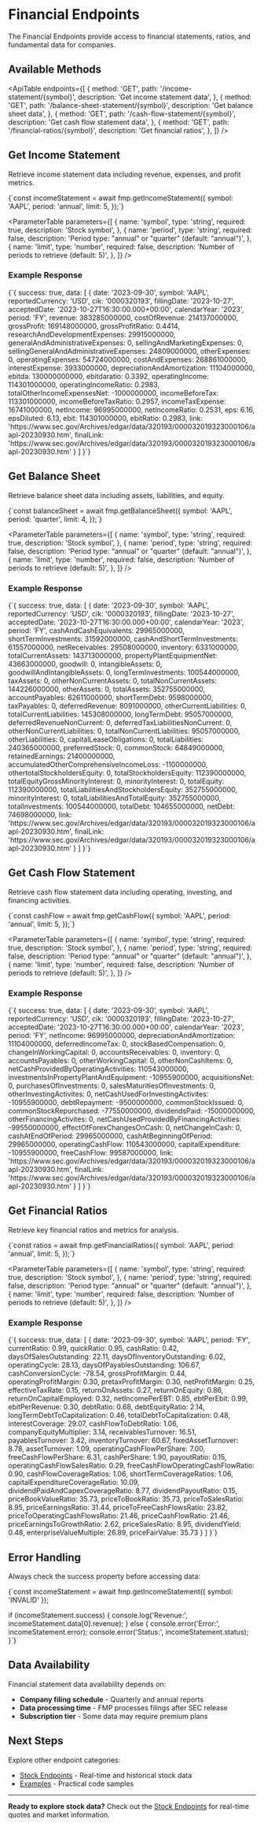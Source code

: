# Financial Endpoints

The Financial Endpoints provide access to financial statements, ratios,
and fundamental data for companies.

## Available Methods

<ApiTable
  endpoints={[
    {
      method: 'GET',
      path: '/income-statement/{symbol}',
      description: 'Get income statement data',
    },
    {
      method: 'GET',
      path: '/balance-sheet-statement/{symbol}',
      description: 'Get balance sheet data',
    },
    {
      method: 'GET',
      path: '/cash-flow-statement/{symbol}',
      description: 'Get cash flow statement data',
    },
    {
      method: 'GET',
      path: '/financial-ratios/{symbol}',
      description: 'Get financial ratios',
    },
  ]}
/>

## Get Income Statement

Retrieve income statement data including revenue, expenses, and profit
metrics.

<CodeBlock language="typescript">
  {`const incomeStatement = await fmp.getIncomeStatement({
    symbol: 'AAPL',
    period: 'annual',
    limit: 5,
});`}
</CodeBlock>

<ParameterTable
  parameters={[
    {
      name: 'symbol',
      type: 'string',
      required: true,
      description: 'Stock symbol',
    },
    {
      name: 'period',
      type: 'string',
      required: false,
      description: 'Period type: "annual" or "quarter" (default: "annual")',
    },
    {
      name: 'limit',
      type: 'number',
      required: false,
      description: 'Number of periods to retrieve (default: 5)',
    },
  ]}
/>

### Example Response

<CodeBlock language="typescript">
  {`{
    success: true,
    data: [
      {
        date: '2023-09-30',
        symbol: 'AAPL',
        reportedCurrency: 'USD',
        cik: '0000320193',
        fillingDate: '2023-10-27',
        acceptedDate: '2023-10-27T16:30:00.000+00:00',
        calendarYear: '2023',
        period: 'FY',
        revenue: 383285000000,
        costOfRevenue: 214137000000,
        grossProfit: 169148000000,
        grossProfitRatio: 0.4414,
        researchAndDevelopmentExpenses: 29915000000,
        generalAndAdministrativeExpenses: 0,
        sellingAndMarketingExpenses: 0,
        sellingGeneralAndAdministrativeExpenses: 24809000000,
        otherExpenses: 0,
        operatingExpenses: 54724000000,
        costAndExpenses: 268861000000,
        interestExpense: 3933000000,
        depreciationAndAmortization: 11104000000,
        ebitda: 130000000000,
        ebitdaratio: 0.3392,
        operatingIncome: 114301000000,
        operatingIncomeRatio: 0.2983,
        totalOtherIncomeExpensesNet: -1000000000,
        incomeBeforeTax: 113301000000,
        incomeBeforeTaxRatio: 0.2957,
        incomeTaxExpense: 16741000000,
        netIncome: 96995000000,
        netIncomeRatio: 0.2531,
        eps: 6.16,
        epsDiluted: 6.13,
        ebit: 114301000000,
        ebitRatio: 0.2983,
        link: 'https://www.sec.gov/Archives/edgar/data/320193/000032019323000106/aapl-20230930.htm',
        finalLink: 'https://www.sec.gov/Archives/edgar/data/320193/000032019323000106/aapl-20230930.htm'
      }
    ]
}`}
</CodeBlock>

## Get Balance Sheet

Retrieve balance sheet data including assets, liabilities, and equity.

<CodeBlock language="typescript">
  {`const balanceSheet = await fmp.getBalanceSheet({
    symbol: 'AAPL',
    period: 'quarter',
    limit: 4,
});`}
</CodeBlock>

<ParameterTable
  parameters={[
    {
      name: 'symbol',
      type: 'string',
      required: true,
      description: 'Stock symbol',
    },
    {
      name: 'period',
      type: 'string',
      required: false,
      description: 'Period type: "annual" or "quarter" (default: "annual")',
    },
    {
      name: 'limit',
      type: 'number',
      required: false,
      description: 'Number of periods to retrieve (default: 5)',
    },
  ]}
/>

### Example Response

<CodeBlock language="typescript">
  {`{
    success: true,
    data: [
      {
        date: '2023-09-30',
        symbol: 'AAPL',
        reportedCurrency: 'USD',
        cik: '0000320193',
        fillingDate: '2023-10-27',
        acceptedDate: '2023-10-27T16:30:00.000+00:00',
        calendarYear: '2023',
        period: 'FY',
        cashAndCashEquivalents: 29965000000,
        shortTermInvestments: 31592000000,
        cashAndShortTermInvestments: 61557000000,
        netReceivables: 29508000000,
        inventory: 6331000000,
        totalCurrentAssets: 143713000000,
        propertyPlantEquipmentNet: 43663000000,
        goodwill: 0,
        intangibleAssets: 0,
        goodwillAndIntangibleAssets: 0,
        longTermInvestments: 100544000000,
        taxAssets: 0,
        otherNonCurrentAssets: 0,
        totalNonCurrentAssets: 144226000000,
        otherAssets: 0,
        totalAssets: 352755000000,
        accountPayables: 62611000000,
        shortTermDebt: 9598000000,
        taxPayables: 0,
        deferredRevenue: 8091000000,
        otherCurrentLiabilities: 0,
        totalCurrentLiabilities: 145308000000,
        longTermDebt: 95057000000,
        deferredRevenueNonCurrent: 0,
        deferredTaxLiabilitiesNonCurrent: 0,
        otherNonCurrentLiabilities: 0,
        totalNonCurrentLiabilities: 95057000000,
        otherLiabilities: 0,
        capitalLeaseObligations: 0,
        totalLiabilities: 240365000000,
        preferredStock: 0,
        commonStock: 64849000000,
        retainedEarnings: 21400000000,
        accumulatedOtherComprehensiveIncomeLoss: -1100000000,
        othertotalStockholdersEquity: 0,
        totalStockholdersEquity: 112390000000,
        totalEquityGrossMinorityInterest: 0,
        minorityInterest: 0,
        totalEquity: 112390000000,
        totalLiabilitiesAndStockholdersEquity: 352755000000,
        minorityInterest: 0,
        totalLiabilitiesAndTotalEquity: 352755000000,
        totalInvestments: 100544000000,
        totalDebt: 104655000000,
        netDebt: 74698000000,
        link: 'https://www.sec.gov/Archives/edgar/data/320193/000032019323000106/aapl-20230930.htm',
        finalLink: 'https://www.sec.gov/Archives/edgar/data/320193/000032019323000106/aapl-20230930.htm'
      }
    ]
}`}
</CodeBlock>

## Get Cash Flow Statement

Retrieve cash flow statement data including operating, investing, and
financing activities.

<CodeBlock language="typescript">
  {`const cashFlow = await fmp.getCashFlow({
    symbol: 'AAPL',
    period: 'annual',
    limit: 5,
});`}
</CodeBlock>

<ParameterTable
  parameters={[
    {
      name: 'symbol',
      type: 'string',
      required: true,
      description: 'Stock symbol',
    },
    {
      name: 'period',
      type: 'string',
      required: false,
      description: 'Period type: "annual" or "quarter" (default: "annual")',
    },
    {
      name: 'limit',
      type: 'number',
      required: false,
      description: 'Number of periods to retrieve (default: 5)',
    },
  ]}
/>

### Example Response

<CodeBlock language="typescript">
  {`{
    success: true,
    data: [
      {
        date: '2023-09-30',
        symbol: 'AAPL',
        reportedCurrency: 'USD',
        cik: '0000320193',
        fillingDate: '2023-10-27',
        acceptedDate: '2023-10-27T16:30:00.000+00:00',
        calendarYear: '2023',
        period: 'FY',
        netIncome: 96995000000,
        depreciationAndAmortization: 11104000000,
        deferredIncomeTax: 0,
        stockBasedCompensation: 0,
        changeInWorkingCapital: 0,
        accountsReceivables: 0,
        inventory: 0,
        accountsPayables: 0,
        otherWorkingCapital: 0,
        otherNonCashItems: 0,
        netCashProvidedByOperatingActivities: 110543000000,
        investmentsInPropertyPlantAndEquipment: -10955900000,
        acquisitionsNet: 0,
        purchasesOfInvestments: 0,
        salesMaturitiesOfInvestments: 0,
        otherInvestingActivites: 0,
        netCashUsedForInvestingActivites: -10955900000,
        debtRepayment: -9500000000,
        commonStockIssued: 0,
        commonStockRepurchased: -77550000000,
        dividendsPaid: -15000000000,
        otherFinancingActivites: 0,
        netCashUsedProvidedByFinancingActivities: -99550000000,
        effectOfForexChangesOnCash: 0,
        netChangeInCash: 0,
        cashAtEndOfPeriod: 29965000000,
        cashAtBeginningOfPeriod: 29965000000,
        operatingCashFlow: 110543000000,
        capitalExpenditure: -10955900000,
        freeCashFlow: 99587000000,
        link: 'https://www.sec.gov/Archives/edgar/data/320193/000032019323000106/aapl-20230930.htm',
        finalLink: 'https://www.sec.gov/Archives/edgar/data/320193/000032019323000106/aapl-20230930.htm'
      }
    ]
}`}
</CodeBlock>

## Get Financial Ratios

Retrieve key financial ratios and metrics for analysis.

<CodeBlock language="typescript">
  {`const ratios = await fmp.getFinancialRatios({
    symbol: 'AAPL',
    period: 'annual',
    limit: 5,
});`}
</CodeBlock>

<ParameterTable
  parameters={[
    {
      name: 'symbol',
      type: 'string',
      required: true,
      description: 'Stock symbol',
    },
    {
      name: 'period',
      type: 'string',
      required: false,
      description: 'Period type: "annual" or "quarter" (default: "annual")',
    },
    {
      name: 'limit',
      type: 'number',
      required: false,
      description: 'Number of periods to retrieve (default: 5)',
    },
  ]}
/>

### Example Response

<CodeBlock language="typescript">
  {`{
    success: true,
    data: [
      {
        date: '2023-09-30',
        symbol: 'AAPL',
        period: 'FY',
        currentRatio: 0.99,
        quickRatio: 0.95,
        cashRatio: 0.42,
        daysOfSalesOutstanding: 22.11,
        daysOfInventoryOutstanding: 6.02,
        operatingCycle: 28.13,
        daysOfPayablesOutstanding: 106.67,
        cashConversionCycle: -78.54,
        grossProfitMargin: 0.44,
        operatingProfitMargin: 0.30,
        pretaxProfitMargin: 0.30,
        netProfitMargin: 0.25,
        effectiveTaxRate: 0.15,
        returnOnAssets: 0.27,
        returnOnEquity: 0.86,
        returnOnCapitalEmployed: 0.32,
        netIncomePerEBT: 0.85,
        ebtPerEbit: 0.99,
        ebitPerRevenue: 0.30,
        debtRatio: 0.68,
        debtEquityRatio: 2.14,
        longTermDebtToCapitalization: 0.46,
        totalDebtToCapitalization: 0.48,
        interestCoverage: 29.07,
        cashFlowToDebtRatio: 1.06,
        companyEquityMultiplier: 3.14,
        receivablesTurnover: 16.51,
        payablesTurnover: 3.42,
        inventoryTurnover: 60.67,
        fixedAssetTurnover: 8.78,
        assetTurnover: 1.09,
        operatingCashFlowPerShare: 7.00,
        freeCashFlowPerShare: 6.31,
        cashPerShare: 1.90,
        payoutRatio: 0.15,
        operatingCashFlowSalesRatio: 0.29,
        freeCashFlowOperatingCashFlowRatio: 0.90,
        cashFlowCoverageRatios: 1.06,
        shortTermCoverageRatios: 1.06,
        capitalExpenditureCoverageRatio: 10.09,
        dividendPaidAndCapexCoverageRatio: 8.77,
        dividendPayoutRatio: 0.15,
        priceBookValueRatio: 35.73,
        priceToBookRatio: 35.73,
        priceToSalesRatio: 8.95,
        priceEarningsRatio: 31.44,
        priceToFreeCashFlowsRatio: 23.82,
        priceToOperatingCashFlowsRatio: 21.46,
        priceCashFlowRatio: 21.46,
        priceEarningsToGrowthRatio: 2.62,
        priceSalesRatio: 8.95,
        dividendYield: 0.48,
        enterpriseValueMultiple: 26.89,
        priceFairValue: 35.73
      }
    ]
}`}
</CodeBlock>

## Error Handling

Always check the success property before accessing data:

<CodeBlock language="typescript">
{`const incomeStatement = await fmp.getIncomeStatement({ symbol: 'INVALID' });

if (incomeStatement.success) {
    console.log('Revenue:', incomeStatement.data[0].revenue);
} else {
    console.error('Error:', incomeStatement.error);
    console.error('Status:', incomeStatement.status);
}`}

</CodeBlock>

## Data Availability

Financial statement data availability depends on:

- **Company filing schedule** - Quarterly and annual reports
- **Data processing time** - FMP processes filings after SEC release
- **Subscription tier** - Some data may require premium plans

## Next Steps

Explore other endpoint categories:

- [Stock Endpoints](/docs/api/stock) - Real-time and historical stock data
- [Examples](/docs/examples) - Practical code samples

---

**Ready to explore stock data?** Check out the [Stock Endpoints](/docs/api/stock) for real-time quotes and
market information.
